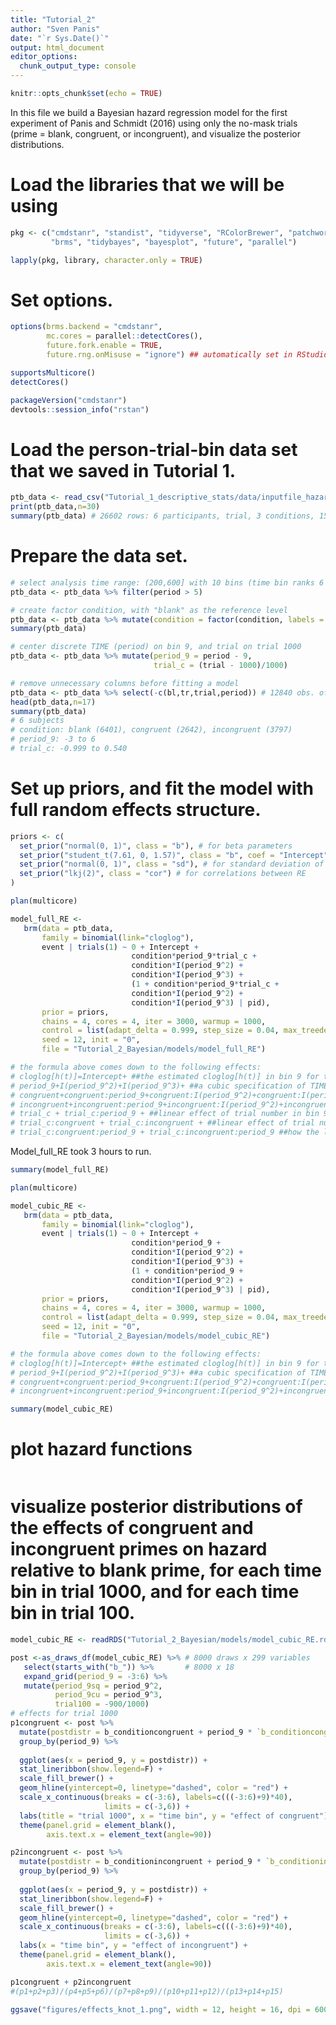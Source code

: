 ```yaml
---
title: "Tutorial_2"
author: "Sven Panis"
date: "`r Sys.Date()`"
output: html_document
editor_options: 
  chunk_output_type: console
---
```


```r
knitr::opts_chunk$set(echo = TRUE)
```

In this file we build a Bayesian hazard regression model for the first experiment of Panis and Schmidt (2016) using only the no-mask trials (prime = blank, congruent, or incongruent), and visualize the posterior distributions.

# Load the libraries that we will be using

```r
pkg <- c("cmdstanr", "standist", "tidyverse", "RColorBrewer", "patchwork", 
         "brms", "tidybayes", "bayesplot", "future", "parallel")

lapply(pkg, library, character.only = TRUE)
```

# Set options. 

```r
options(brms.backend = "cmdstanr",
        mc.cores = parallel::detectCores(),
        future.fork.enable = TRUE,
        future.rng.onMisuse = "ignore") ## automatically set in RStudio

supportsMulticore()
detectCores()
```

```r
packageVersion("cmdstanr")
devtools::session_info("rstan")
```

# Load the person-trial-bin data set that we saved in Tutorial 1.

```r
ptb_data <- read_csv("Tutorial_1_descriptive_stats/data/inputfile_hazard_modeling.csv")
print(ptb_data,n=30)
summary(ptb_data) # 26602 rows: 6 participants, trial, 3 conditions, 15 periods, and event indicator (0/1)
```

# Prepare the data set.

```r
# select analysis time range: (200,600] with 10 bins (time bin ranks 6 to 15)
ptb_data <- ptb_data %>% filter(period > 5)

# create factor condition, with "blank" as the reference level
ptb_data <- ptb_data %>% mutate(condition = factor(condition, labels = c("blank", "congruent","incongruent")))
summary(ptb_data)

# center discrete TIME (period) on bin 9, and trial on trial 1000
ptb_data <- ptb_data %>% mutate(period_9 = period - 9,
                                trial_c = (trial - 1000)/1000)

# remove unnecessary columns before fitting a model
ptb_data <- ptb_data %>% select(-c(bl,tr,trial,period)) # 12840 obs. of 5 variables
head(ptb_data,n=17)
summary(ptb_data)
# 6 subjects
# condition: blank (6401), congruent (2642), incongruent (3797)
# period_9: -3 to 6
# trial_c: -0.999 to 0.540
```

# Set up priors, and fit the model with full random effects structure.

```r
priors <- c(
  set_prior("normal(0, 1)", class = "b"), # for beta parameters 
  set_prior("student_t(7.61, 0, 1.57)", class = "b", coef = "Intercept"), # flat prior for intercept on hazard scale
  set_prior("normal(0, 1)", class = "sd"), # for standard deviation of RE
  set_prior("lkj(2)", class = "cor") # for correlations between RE
)
```

```r
plan(multicore)

model_full_RE <-
   brm(data = ptb_data,
       family = binomial(link="cloglog"),
       event | trials(1) ~ 0 + Intercept + 
                           condition*period_9*trial_c + 
                           condition*I(period_9^2) + 
                           condition*I(period_9^3) +
                           (1 + condition*period_9*trial_c +
                           condition*I(period_9^2) +
                           condition*I(period_9^3) | pid),
       prior = priors,
       chains = 4, cores = 4, iter = 3000, warmup = 1000,
       control = list(adapt_delta = 0.999, step_size = 0.04, max_treedepth = 12),
       seed = 12, init = "0",
       file = "Tutorial_2_Bayesian/models/model_full_RE")

# the formula above comes down to the following effects:
# cloglog[h(t)]=Intercept+ ##the estimated cloglog[h(t)] in bin 9 for trial 1000 for reference condition "blank"
# period_9+I(period_9^2)+I(period_9^3)+ ##a cubic specification of TIME for reference condition "blank"
# congruent+congruent:period_9+congruent:I(period_9^2)+congruent:I(period_9^3)+ ##effect of congruent interacts cubicly with TIME
# incongruent+incongruent:period_9+incongruent:I(period_9^2)+incongruent:I(period_9^3)+ ##effect of incongruent interacts cubicly with TIME
# trial_c + trial_c:period_9 + ##linear effect of trial number in bin 9 can change linearly over TIME for "blank"
# trial_c:congruent + trial_c:incongruent + ##linear effect of trial number in bin 9 can differ for congruent and incongruent
# trial_c:congruent:period_9 + trial_c:incongruent:period_9 ##how the linear effect of trial number changes linearly over TIME can differ for congruent and incongruent
```

Model_full_RE took 3 hours to run.

```r
summary(model_full_RE)
```




```r
plan(multicore)

model_cubic_RE <-
   brm(data = ptb_data,
       family = binomial(link="cloglog"),
       event | trials(1) ~ 0 + Intercept + 
                           condition*period_9 + 
                           condition*I(period_9^2) + 
                           condition*I(period_9^3) +
                           (1 + condition*period_9 +
                           condition*I(period_9^2) +
                           condition*I(period_9^3) | pid),
       prior = priors,
       chains = 4, cores = 4, iter = 3000, warmup = 1000,
       control = list(adapt_delta = 0.999, step_size = 0.04, max_treedepth = 12),
       seed = 12, init = "0",
       file = "Tutorial_2_Bayesian/models/model_cubic_RE")

# the formula above comes down to the following effects:
# cloglog[h(t)]=Intercept+ ##the estimated cloglog[h(t)] in bin 9 for trial 1000 for reference condition "blank"
# period_9+I(period_9^2)+I(period_9^3)+ ##a cubic specification of TIME for reference condition "blank"
# congruent+congruent:period_9+congruent:I(period_9^2)+congruent:I(period_9^3)+ ##effect of congruent interacts cubicly with TIME
# incongruent+incongruent:period_9+incongruent:I(period_9^2)+incongruent:I(period_9^3) ##effect of incongruent interacts cubicly with TIME
```

```r
summary(model_cubic_RE)
```

# plot hazard functions

```r

```


# visualize posterior distributions of the effects of congruent and incongruent primes on hazard relative to blank prime, for each time bin in trial 1000, and for each time bin in trial 100.

```r
model_cubic_RE <- readRDS("Tutorial_2_Bayesian/models/model_cubic_RE.rds") 
```

```r
post <-as_draws_df(model_cubic_RE) %>% # 8000 draws x 299 variables
   select(starts_with("b_")) %>%       # 8000 x 18
   expand_grid(period_9 = -3:6) %>%   
   mutate(period_9sq = period_9^2,
          period_9cu = period_9^3,
          trial100 = -900/1000)  
# effects for trial 1000
p1congruent <- post %>% 
  mutate(postdistr = b_conditioncongruent + period_9 * `b_conditioncongruent:period_9` + period_9sq * `b_conditioncongruent:Iperiod_9E2` + period_9cu * `b_conditioncongruent:Iperiod_9E3`) %>%
  group_by(period_9) %>%
  
  ggplot(aes(x = period_9, y = postdistr)) +
  stat_lineribbon(show.legend=F) +
  scale_fill_brewer() +
  geom_hline(yintercept=0, linetype="dashed", color = "red") +
  scale_x_continuous(breaks = c(-3:6), labels=c(((-3:6)+9)*40),
                     limits = c(-3,6)) +
  labs(title = "trial 1000", x = "time bin", y = "effect of congruent") +
  theme(panel.grid = element_blank(),
        axis.text.x = element_text(angle=90)) 

p2incongruent <- post %>% 
  mutate(postdistr = b_conditionincongruent + period_9 * `b_conditionincongruent:period_9` + period_9sq * `b_conditionincongruent:Iperiod_9E2` + period_9cu * `b_conditionincongruent:Iperiod_9E3`) %>%
  group_by(period_9) %>%
  
  ggplot(aes(x = period_9, y = postdistr)) +
  stat_lineribbon(show.legend=F) +
  scale_fill_brewer() +
  geom_hline(yintercept=0, linetype="dashed", color = "red") +
  scale_x_continuous(breaks = c(-3:6), labels=c(((-3:6)+9)*40),
                     limits = c(-3,6)) +
  labs(x = "time bin", y = "effect of incongruent") +
  theme(panel.grid = element_blank(),
        axis.text.x = element_text(angle=90)) 

p1congruent + p2incongruent
#(p1+p2+p3)/(p4+p5+p6)/(p7+p8+p9)/(p10+p11+p12)/(p13+p14+p15)
```

```r
ggsave("figures/effects_knot_1.png", width = 12, height = 16, dpi = 600)

```


